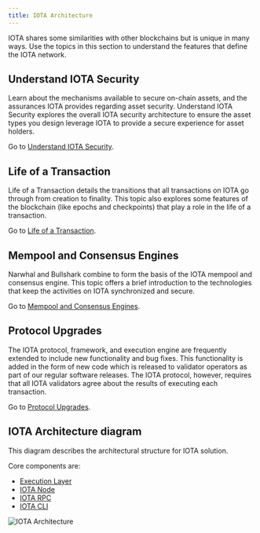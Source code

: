 ```yaml
---
title: IOTA Architecture
---
```


IOTA shares some similarities with other blockchains but is unique in many ways. Use the topics in this section to understand the features that define the IOTA network.

## Understand IOTA Security

Learn about the mechanisms available to secure on-chain assets, and the assurances IOTA provides regarding asset security. Understand IOTA Security explores the overall IOTA security architecture to ensure the asset types you design leverage IOTA to provide a secure experience for asset holders.

Go to [Understand IOTA Security](./iota-architecture/iota-security.mdx).

## Life of a Transaction

Life of a Transaction details the transitions that all transactions on IOTA go through from creation to finality. This topic also explores some features of the blockchain (like epochs and checkpoints) that play a role in the life of a transaction.

Go to [Life of a Transaction](./iota-architecture/transaction-lifecycle.mdx).

## Mempool and Consensus Engines

Narwhal and Bullshark combine to form the basis of the IOTA mempool and consensus engine. This topic offers a brief introduction to the technologies that keep the activities on IOTA synchronized and secure.

Go to [Mempool and Consensus Engines](./iota-architecture/consensus.mdx).

## Protocol Upgrades

The IOTA protocol, framework, and execution engine are frequently extended to include new functionality and bug fixes. This functionality is added in the form of new code which is released to validator operators as part of our regular software releases. The IOTA protocol, however, requires that all IOTA validators agree about the results of executing each transaction.

Go to [Protocol Upgrades](./iota-architecture/protocol-upgrades.mdx).

## IOTA Architecture diagram

This diagram describes the architectural structure for IOTA solution.

Core components are:

- [Execution Layer](execution-architecture/execution-layer.mdx)
- [IOTA Node](../operator/iota-full-node.mdx)
- [IOTA RPC](../references/iota-api)
- [IOTA CLI](../references/cli)

![IOTA Architecture](/img/concepts/execution-architecture/iota-architecture.svg)
